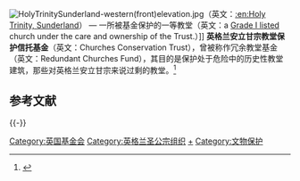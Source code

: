 {{Link style|time=2015-12-12T05:12:35+00:00}}
{{Refimprove|time=2020-03-07T02:13:21+00:00}} 
[[Image:HolyTrinitySunderland-western(front)elevation.jpg|thumb]]（英文：[[:en:Holy_Trinity,_Sunderland|:en:Holy Trinity, Sunderland]]） — 一所被基金保护的一等教堂（英文：a [[:en:Listed_building|Grade I listed]] church under the care and ownership of the Trust.）]]
'''英格兰安立甘宗教堂保护信托基金'''（英文：Churches Conservation Trust），曾被称作冗余教堂基金（英文：Redundant Churches Fund），其目的是保护处于危险中的历史性教堂建筑，那些对英格兰安立甘宗来说过剩的教堂。<ref name=trust>{{citation| url = http://www.visitchurches.org.uk/AboutCCTourwork/Aboutus/| title = 关于我们（英文：About us）| accessdate = 2011年4月1日| publisher = 教堂保护信托基金（英文：Churches Conservation Trust）| deadurl = yes| archiveurl = https://web.archive.org/web/20110407035853/http://www.visitchurches.org.uk/AboutCCTourwork/Aboutus/| archivedate = 2011年4月7日}}</ref>

== 参考文献 ==
{{Reflist}}

{{-}}
{{英格兰安立甘宗相关事项列表}}

[[Category:英国基金会|Category:英国基金会]]
[[Category:英格兰圣公宗组织|Category:英格兰圣公宗组织]]
[[Category:英格蘭教會教堂|+]]
[[Category:文物保护|Category:文物保护]]